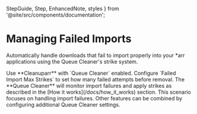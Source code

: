   StepGuide, 
  Step, 
  EnhancedNote,
  styles 
} from '@site/src/components/documentation';

# Managing Failed Imports

Automatically handle downloads that fail to import properly into your *arr applications using the Queue Cleaner's strike system.

<div className={styles.documentationPage}>

<div className={styles.section}>

<StepGuide>
  <Step title="Enable Queue Cleaner">
    Use **Cleanuparr** with `Queue Cleaner` enabled.
  </Step>

  <Step title="Configure Strike System">
    Configure `Failed Import Max Strikes` to set how many failed attempts before removal.
  </Step>

  <Step title="Automated Processing">
    The **Queue Cleaner** will monitor import failures and apply strikes as described in the [How it works](/docs/how_it_works) section.
  </Step>
</StepGuide>

<EnhancedNote>
This scenario focuses on handling import failures. Other features can be combined by configuring additional Queue Cleaner settings.
</EnhancedNote>

</div>

</div>